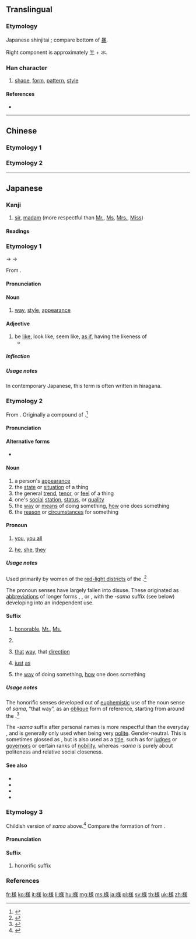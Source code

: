{{character info/new}}
{{also|樣|样}}
==Translingual==
{{Han simplified forms|樣|様|样}}

===Etymology===
Japanese shinjitai {{Han simp|樣|f=羕|t=𣴎}}; compare bottom of [[暴]].

Right component is approximately 𦍌 + 氺.
<!--
Right component is approximately 羊 + 水, but this is misleading. The composition is more similar to [[隶]]: there is a single vertical stroke (not two separate characters), and the bottom left component is drawn as two strokes, as in [[冫]], not one stroke, as in the left side of 水.
-->

===Han character===
{{Han char|rn=75|rad=木|as=10|sn=14|four=|canj=DTGE,XDTGE|ids=⿰木𣴎}}

# [[shape]], [[form]], [[pattern]], [[style]]

====References====
* {{Han ref|kx=0546.251|dkj=15352|hdz=21284.061|uh=69D8|ud=27096}}

----

==Chinese==

===Etymology 1===
{{zh-see|樣|v}}

===Etymology 2===
{{zh-see|橡|v}}

----

==Japanese==

===Kanji===
{{ja-kanji|grade=3|rs=木10}}

# [[sir]], [[madam]] (more respectful than [[Mr.]], [[Ms]], [[Mrs.]], [[Miss]])

====Readings====
{{ja-readings
|goon=[[よう]] (yō), {{qualifier|historical}} [[やう]] (yau)
|kanon=[[よう]] (yō), {{qualifier|historical}} [[やう]] (yau)
|kanyoon=[[しょう]] (shō), {{qualifier|historical}} [[しやう]] (shau)
|kun=[[さま]] (sama)
}}

===Etymology 1===
<div style="float:right;">
{{wikipedia|lang=ja}}
{{wikipedia|Japanese honorifics}}
</div>
{{ja-kanjitab|yomi=o|よう}}

{{IPAchar|/jau/}} → {{IPAchar|/jɔː/}} → {{IPAchar|/joː/}}

From {{etyl|ltc|ja|sort=よう}} {{m|zh|樣|tr=iɑ̀ng?||shape, style, pattern}}.

====Pronunciation====
{{ja-pron|yomi=goon|よう|acc=1|acc_ref=DJR}}

====Noun====
{{ja-noun|よう|hhira=やう}}

# [[way]], [[style]], [[appearance]]

====Adjective====
{{ja-adj|よう|hhira=やう}}

# be [[like]], look like, seem like, [[as if]], having the likeness of
#* {{ja-usex|まるで夢を見ている'''様'''だ。|^まる で ゆめ を みて いる '''よう''' だ。|It felt '''as if''' I were dreaming.}}

=====Inflection=====
{{ja-na|よう}}

=====Usage notes=====
In contemporary Japanese, this term is often written in hiragana.

===Etymology 2===
{{ja-kanjitab|yomi=k|さま}}

From {{etyl|ojp|ja|sort=さま}}.  Originally a compound of {{compound|lang=ja|sort=さま|さ|tr1=sa|t1=that|pos1=pronominal indicating a person, place, thing, or direction in the middle distance|ま|tr2=ma|t2=likeness, way, similarity|pos2=suffix indicating a quality}}.<ref name="KDJ">{{R:Kokugo Dai Jiten}}</ref>

====Pronunciation====
{{ja-pron|yomi=k|さま|acc=2|acc_ref=DJR}}
{{qualifier|with [[rendaku]] when used as a suffix in some combinations}}
{{ja-pron|yomi=k|ざま}}

====Alternative forms====
* {{ja-l|方}} {{qualifier|limited to the noun sense}}

====Noun====
{{ja-noun|さま}}

# a person's [[appearance]] {{qualifier|as of body, or style, or face, etc.}}
# the [[state]] or [[situation]] of a thing
# the general [[trend]], [[tenor]], or [[feel]] of a thing
# one's [[social]] [[station]], [[status]], or [[quality]]
# the [[way]] or [[means]] of doing something, [[how]] one does something
# the [[reason]] or [[circumstances]] for something

====Pronoun====
{{ja-pos|pronoun|さま}}

# {{lb|ja|sort=さま|archaic|honorific}} {{n-g|second-person pronoun:}} [[you]], [[you all]]
# {{lb|ja|sort=さま|archaic|honorific}} {{n-g|third-person distal pronoun:}} [[he]], [[she]], [[they]] {{qualifier|distant from both speaker and listener}}

=====Usage notes=====
Used primarily by women of the [[red-light district]]s of the {{w|Edo period}}.<ref name="KDJ">{{R:Kokugo Dai Jiten}}</ref>

The pronoun senses have largely fallen into disuse.  These originated as [[abbreviation]]s of longer forms {{m|ja|君様|tr=kimisama|lit=lord + that way}}, {{m|ja|方様|tr=katasama|lit=that side + that way}}, or {{m|ja|貴様|tr=kisama|lit=noble + that way}}, with the ''-sama'' suffix (see below) developing into an independent use.

====Suffix====
{{ja-pos|さま|suffix|ざま}}

# {{lb|ja|sort=さま|honorific}} {{n-g|polite personal suffix:}} [[honorable]], [[Mr.]], [[Ms.]]
#: {{ja-usex|吉田'''様'''が来られましたら…|^よしだ-'''さま''' が こられましたら…|If ['''honorable'''] '''Mr.''' Yoshida comes here...}}
# {{lb|ja|sort=さま|honorific}} {{n-g|attaching to nouns or other nominals: a [[politeness]] marker that often has no direct translation, replacing [[copula]] {{m|ja|です}} ''desu''}}
#: {{ja-usex|ご苦労'''様'''、ご無事に来られてお嬉し'''様'''や。|ごくろう'''さま'''、 ごぶじ に こられて お.うれし'''さま''' や。|You've done well, I'm so happy you were able to get here without incident.}}
# {{n-g|attaching to specific nouns or other nominals:}} [[that]] [[way]], that [[direction]]
#: {{ja-usex|逆'''様'''、横'''様'''|さか'''さま'''、 よこ'''さま'''|back'''wards''', side'''ways'''}}
# {{lb|ja|sort=さま|archaic}} {{n-g|attaching to verbs:}} [[just]] [[as]] {{qualifier|indicating the specific time when the verb is happening}}
# {{n-g|attaching to verbs:}} the [[way]] of doing something, [[how]] one does something {{qualifier|often undergoes [[rendaku]], changing ''-sama'' to ''-zama''}}
#: {{ja-usex|座り'''様'''|すわり'''さま'''|'''how''' one sits}}

=====Usage notes=====
The honorific senses developed out of [[euphemistic]] use of the noun sense of ''sama'', “that way”, as an [[oblique]] form of reference, starting from around the {{w|Muromachi period}}.<ref name="KDJ">{{R:Kokugo Dai Jiten}}</ref>

The ''-sama'' suffix after personal names is more respectful than the everyday {{ja-r|さん}}, and is generally only used when being very [[polite]].  Gender-neutral.  This is sometimes glossed as {{m|en|honorable}}, but {{m|en|honorable}} is also used as a [[title]], such as for [[judge]]s or [[governor]]s or certain ranks of [[nobility]], whereas ''-sama'' is purely about politeness and relative social closeness.

====See also====
{{der-top|See also: personal honorifics}}
* {{ja-r|さん}}
* {{ja-r|君|くん}}
* {{ja-r|ちゃん}}
* {{ja-r|殿|どの}}
{{der-bottom}}

===Etymology 3===
{{ja-kanjitab|yomi=k|ちゃま}}
Childish version of ''sama'' above.<ref name="DJR">{{R:Daijirin}}</ref> Compare the formation of {{ja-r|ちゃん}} from {{ja-r|さん}}.

====Pronunciation====
{{ja-pron|yomi=k|ちゃま|acc=2}}

====Suffix====
{{ja-pos|ちゃま|suffix}}

# {{lb|ja|sort=ちゃま|childish}} honorific suffix

===References===
<references/>

[[fr:様]]
[[ko:様]]
[[it:様]]
[[lo:様]]
[[li:様]]
[[hu:様]]
[[mg:様]]
[[ms:様]]
[[ja:様]]
[[pl:様]]
[[sv:様]]
[[th:様]]
[[uk:様]]
[[zh:様]]